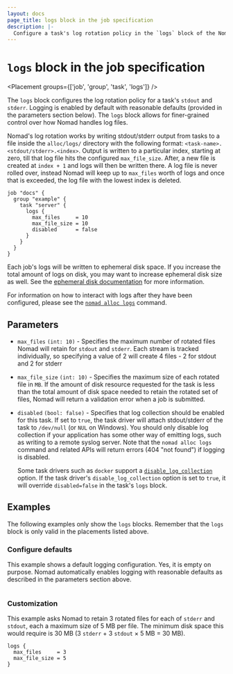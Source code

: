 ```yaml
---
layout: docs
page_title: logs block in the job specification
description: |-
  Configure a task's log rotation policy in the `logs` block of the Nomad job specification. Set the maximum number of rotated files and the maximum size of each rotated file. Turn off log collection for a task. Review default log rotation values.
---
```


# `logs` block in the job specification

<Placement groups={['job', 'group', 'task', 'logs']} />

The `logs` block configures the log rotation policy for a task's `stdout` and
`stderr`. Logging is enabled by default with reasonable defaults (provided in
the parameters section below). The `logs` block allows for finer-grained control
over how Nomad handles log files.

Nomad's log rotation works by writing stdout/stderr output from tasks to a file
inside the `alloc/logs/` directory with the following format:
`<task-name>.<stdout/stderr>.<index>`. Output is written to a particular index,
starting at zero, till that log file hits the configured `max_file_size`. After,
a new file is created at `index + 1` and logs will then be written there. A log
file is never rolled over, instead Nomad will keep up to `max_files` worth of
logs and once that is exceeded, the log file with the lowest index is deleted.

```hcl
job "docs" {
  group "example" {
    task "server" {
      logs {
        max_files     = 10
        max_file_size = 10
        disabled      = false
      }
    }
  }
}
```

Each job's logs will be written to ephemeral disk space. If you increase the total
amount of logs on disk, you may want to increase ephemeral disk size as well. See
the [ephemeral disk documentation][] for more information.

For information on how to interact with logs after they have been configured,
please see the [`nomad alloc logs`][logs-command] command.

## Parameters

- `max_files` `(int: 10)` - Specifies the maximum number of rotated files Nomad
  will retain for `stdout` and `stderr`. Each stream is tracked individually, so
  specifying a value of 2 will create 4 files - 2 for stdout and 2 for stderr

- `max_file_size` `(int: 10)` - Specifies the maximum size of each rotated file
  in `MB`. If the amount of disk resource requested for the task is less than
  the total amount of disk space needed to retain the rotated set of files,
  Nomad will return a validation error when a job is submitted.

- `disabled` `(bool: false)` - Specifies that log collection should be enabled for
  this task. If set to `true`, the task driver will attach stdout/stderr of the
  task to `/dev/null` (or `NUL` on Windows). You should only disable log
  collection if your application has some other way of emitting logs, such as
  writing to a remote syslog server. Note that the `nomad alloc logs` command
  and related APIs will return errors (404 "not found") if logging is disabled.

  Some task drivers such as `docker` support a [`disable_log_collection`][]
  option. If the task driver's `disable_log_collection` option is set to `true`,
  it will override `disabled=false` in the task's `logs` block.

## Examples

The following examples only show the `logs` blocks. Remember that the
`logs` block is only valid in the placements listed above.

### Configure defaults

This example shows a default logging configuration. Yes, it is empty on purpose.
Nomad automatically enables logging with reasonable defaults as described in the
parameters section above.

```hcl

```

### Customization

This example asks Nomad to retain 3 rotated files for each of `stderr` and
`stdout`, each a maximum size of 5 MB per file. The minimum disk space this
would require is 30 MB (3 `stderr` &plus; 3 `stdout` &times; 5 MB &equals; 30 MB).

```hcl
logs {
  max_files     = 3
  max_file_size = 5
}
```

[logs-command]: /nomad/commands/alloc/logs 'Nomad logs command'
[`disable_log_collection`]: /nomad/docs/deploy/task-driver/docker#disable_log_collection
[ephemeral disk documentation]: /nomad/docs/job-specification/ephemeral_disk 'Nomad ephemeral disk Job Specification'
